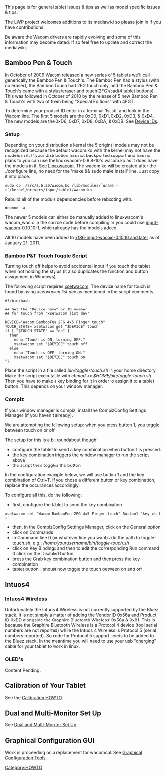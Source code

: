 This page is for general tablet issues & tips as well as model specific issues & tips.

The LWP project welcomes additions to its mediawiki so please join in if you have contributions.

Be aware the Wacom drivers are rapidly evolving and some of this information may become dated.  If so feel free to update and correct the mediawiki.

== Bamboo Pen & Touch ==
In October of 2009 Wacom released a new series of 5 tablets we'll call generically the Bamboo Pen & Touch's.  The Bamboo Pen had a stylus (with no eraser), the Bamboo Touch had 2FG touch only, and the Bamboo Pen & Touch's came with a stylus/eraser and touch(2FG)/pad(4 tablet buttons).  This was followed in October of 2010 by the release of 5 new Bamboo Pen & Touch's with two of them being "Special Editions" with 4FGT.

To determine your product ID enter in a terminal 'lsusb' and look in the Wacom line.  The first 5 models are the 0xD0, 0xD1, 0xD2, 0xD3, & 0xD4.  The new models are the 0xD6, 0xD7, 0xD8, 0xDA, & 0xDB.  See [[Device IDs]].

=== Setup ===
{{Unclear|reason=* do not re-write compilation instructions here, instead, link to linuxwacom kernel compilation page
* recommending that users install out-of-tree kernel patches is not a good idea}}
Depending on your distribution's kernel the 5 original models may not be recognized because the default wacom.ko with the kernel may not have the models in it.  If your distribution has not backported support and has no plans to you can use the linuxwacom-0.8.8-10's wacom.ko as it does have the models in it.  See [[Linuxwacom]].  The wacom.ko will be created after the ./configure line, no need for the 'make && sudo make install' line.  Just copy it into place.
<pre>
sudo cp ./src/2.6.30/wacom.ko /lib/modules/`uname -r`/kernel/drivers/input/tablet/wacom.ko
</pre>
Rebuild all of the module dependencies before rebooting with.
<pre>
depmod -a
</pre>

{{Unclear|reason=* this is a HOWTO. do not recommend users hack the kernel patches. if they don't have appropriate kernels, they have to wait, or refer them to the developer pages}}

The newer 5 models can either be manually added to linuxwacom's wacom_wac.c in the source code before compiling or you could use [[input-wacom]]-0.10.10-1, which already has the models added.

All 10 models have been added to [[xf86-input-wacom|xf86-input-wacom-0.10.10 and later]] as of January 21, 2011.

=== Bamboo P&T Touch Toggle Script ===
Turning touch off helps to avoid accidental input if you touch the tablet when not holding the stylus (it also duplicates the function and button assignment in Windows).

The following script requires [[xsetwacom]].  The device name for touch is found by using ''xsetwacom list dev'' as mentioned in the script comments. 
<pre>
#!/bin/bash

## Get the "Device name" or ID number
## for touch from 'xsetwacom list dev'

DEVICE="Wacom BambooFun 2FG 4x5 Finger touch" 
TOUCH_STATE=`xsetwacom get "$DEVICE" touch`
if [ "$TOUCH_STATE" == "on" ]
  then
    echo "Touch is ON, turning OFF."
    xsetwacom set "$DEVICE" touch off
  else
    echo "Touch is OFF, turning ON."
    xsetwacom set "$DEVICE" touch on
fi
</pre>
Place the script in a file called ''bin/toggle-touch.sh'' in your home directory. Make the script executable with ''chmod +x $HOME/bin/toggle-touch.sh''. Then you have to make a key binding for it in order to assign it to a tablet button. This depends on your window manager.

=== Compiz ===
If your window manager is compiz, install the CompizConfig Settings Manager (if you haven't already).

We are attempting the following setup: when you press button 1, you toggle between touch on or off.

The setup for this is a bit roundabout though:
* configure the tablet to send a key combination when button 1 is pressed.
* the key combination triggers the window manager to run the script above
* the script then toggles the button

In the configuration example below, we will use button 1 and the key combination of Ctrl+T. If you chose a different button or key combination, replace the occurances accordingly.

To configure all this, do the following:

* first, configure the tablet to send the key combination
<pre>
xsetwacom set "Wacom BambooFun 2FG 4x5 Finger touch" Button1 "key ctrl t"
</pre>
* then, in the CompizConfig Settings Manager, click on the General option
* click on Commands
* in Command line 0 (or whatever line you want) add the path to toggle-touch.sh, e.g.: ''/home/yourusername/bin/toggle-touch.sh''
* click on Key Bindings and then to edit the corresponding Run command 0 click on the Disabled button.
* press the Grab key combination button and then press the key combination
* tablet button 1 should now toggle the touch between on and off


{{Tip|text=If you are using a xorg.conf the symlink for the Bamboo P&T pad is wacom-touch not wacom.}}

== Intuos4 ==

=== Intuos4 Wireless ===
Unfortunately the Intuos 4 Wireless is not currently supported by the Bluez stack.  It is not simply a matter of adding the Vendor ID 0x56a and Product ID 0xBD alongside the Graphire Bluetooth Wireless' 0x56a & 0x81.  This is because the Graphire Bluetooth Wireless is a Protocol 4 device (tool serial numbers are not reported) while the Intuos 4 Wireless is Protocol 5 (serial numbers reported).  So code for Protocol 5 support needs to be added to the Bluez stack.  In the meantime you will need to use your usb "charging" cable for your tablet to work in linux.

=== OLED's ===
Content Pending.


== Calibration of Your Tablet ==
See the [[Calibration|Calibration HOWTO]].

== Dual and Multi-Monitor Set Up ==
See [[Dual and Multi-Monitor Set Up]].

== Graphical Configuration GUI ==
Work is proceeding on a replacement for wacomcpl.  See [[External applications#Graphical Configuration Tools|Graphical Configuration Tools]].

[[Category:HOWTO]]